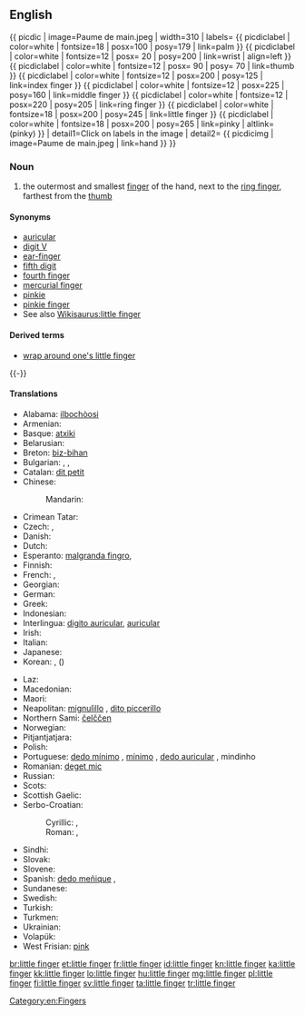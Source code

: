 ==English==
{{ picdic
| image=Paume de main.jpeg
| width=310
| labels=
{{ picdiclabel | color=white | fontsize=18 | posx=100 | posy=179 | link=palm }}
{{ picdiclabel | color=white | fontsize=12 | posx= 20 | posy=200 | link=wrist | align=left }}
{{ picdiclabel | color=white | fontsize=12 | posx= 90 | posy= 70 | link=thumb }}
{{ picdiclabel | color=white | fontsize=12 | posx=200 | posy=125 | link=index finger }}
{{ picdiclabel | color=white | fontsize=12 | posx=225 | posy=160 | link=middle finger }}
{{ picdiclabel | color=white | fontsize=12 | posx=220 | posy=205 | link=ring finger }}
{{ picdiclabel | color=white | fontsize=18 | posx=200 | posy=245 | link=little finger }}
{{ picdiclabel | color=white | fontsize=18 | posx=200 | posy=265 | link=pinky | altlink=(pinky) }}
| detail1=Click on labels in the image
| detail2=
{{ picdicimg | image=Paume de main.jpeg | link=hand }}
}}

===Noun===
{{en-noun|head=[[little]] [[finger]]}}

# the outermost and smallest [[finger]] of the hand, next to the [[ring finger]], farthest from the [[thumb]]

====Synonyms====
* [[auricular]]
* [[digit V]]
* [[ear-finger]]
* [[fifth digit]]
* [[fourth finger]]
* [[mercurial finger]]
* [[pinkie]]
* [[pinkie finger]]
* See also [[Wikisaurus:little finger]]

====Derived terms====
* [[wrap around one's little finger]]

{{-}}

====Translations====
{{trans-top|outermost and smallest finger of the hand}}
* Alabama: [[ilbochòosi]]
* Armenian: {{t-|hy|ճկույթ|tr=č̣kuyt'|sc=Armn}}
* Basque: [[atxiki]]
* Belarusian: {{t-|be|мязінец|m|tr=mjazínjec|sc=Cyrl}}
* Breton: [[biz-bihan]] {{m}}
* Bulgarian: {{t+|bg|кутре|n|tr=kútre|sc=Cyrl}}, {{t-|bg|малък пръст|m|tr=málǎk prǎst|sc=Cyrl}}, {{t-|bg|малешка|f|tr=maléška|sc=Cyrl}}
* Catalan: [[dit petit]] {{m}}
* Chinese:
*: Mandarin: {{t+|cmn|小指|tr=xiǎozhǐ|sc=Hani}}
* Crimean Tatar: {{tø|crh|kiçik parmaq}}
* Czech: {{t+|cs|malík|m}}, {{t+|cs|malíček|m}}
* Danish: {{t-|da|lillefinger}}
* Dutch: {{t+|nl|pink|m}}
* Esperanto: [[malgranda fingro]], {{t-|eo|etfingro}}
* Finnish: {{t+|fi|pikkusormi}}
* French: {{t+|fr|petit doigt|m}}, {{t+|fr|auriculaire|m}}
* Georgian: {{t-|ka|ნეკი|tr=neki|sc=Geor}}
* German: {{t+|de|kleiner Finger|m}}
* Greek: {{t+|el|μικρός|m|tr=mikrós}}
* Indonesian: {{t+|id|jari kelingking}}
* Interlingua: [[digito auricular]], [[auricular]]
* Irish: {{t-|ga|méar bheag|f}}
* Italian: {{t+|it|mignolo|m}}
* Japanese: {{t+|ja|小指|tr=こゆび, koyubi|sc=Jpan}}
* Korean: {{t+|ko|새끼손가락|tr=saekki-songarak|sc=Kore}}, {{t+|ko|소지|tr=soji|sc=Kore}} ({{t+|ko|小指|sc=Kore}})
{{trans-mid}}
* Laz: {{tø|lzz|წულუ კითი|tr=culu kiti|sc=Geor}}
* Macedonian: {{t-|mk|мал прст|m|tr=mal p'rst}}
* Maori: {{t|mi|kōiti}}
* Neapolitan: [[mignulìllo]] {{m}}, [[dito piccerillo]] {{m}}
* Northern Sami: [[čelččen]]
* Norwegian: {{t-|no|lillefinger|m}}
* Pitjantjatjara: {{unicode|[[maṟa ngaḻi]]}}
* Polish: {{t-|pl|palec mały|m}}
* Portuguese: [[dedo mínimo]] {{m}}, [[mínimo]] {{m}}, [[dedo auricular]] {{m}}, mindinho {{m}} {{qualifier|Brazil}}
* Romanian: [[deget mic]] {{n}}
* Russian: {{t+|ru|мизинец|m|tr=mizínec}}
* Scots: {{tø|sco|pinkie}}
* Scottish Gaelic: {{t-|gd|lùdag|f}}
* Serbo-Croatian:
*: Cyrillic: {{t-|sh|мали прст|m}}, {{t-|sh|малић|m}}
*: Roman: {{t-|sh|mali prst|m}}, {{t-|sh|malić|m}}
* Sindhi: {{sd-Arab|[[چِيچَ]]}} {{f}}
* Slovak: {{t-|sk|malíček|m}}
* Slovene: {{t+|sl|mezinec|m}}
* Spanish: [[dedo meñique]] {{m}},  {{t+|es|meñique|m}}
* Sundanese: {{t-|su|cingir}}
* Swedish: {{t+|sv|lillfinger}}
* Turkish: {{t+|tr|serçe parmağı}}
* Turkmen: {{t-|tk|külembike}}
* Ukrainian: {{t-|uk|мізинець|m|tr=mizýnecʹ|sc=Cyrl}}
* Volapük: {{t+|vo|rikül}}
* West Frisian: [[pink]]
{{trans-bottom}}

[[Category:en:Fingers]]

[[br:little finger]]
[[et:little finger]]
[[fr:little finger]]
[[id:little finger]]
[[kn:little finger]]
[[ka:little finger]]
[[kk:little finger]]
[[lo:little finger]]
[[hu:little finger]]
[[mg:little finger]]
[[pl:little finger]]
[[fi:little finger]]
[[sv:little finger]]
[[ta:little finger]]
[[tr:little finger]]